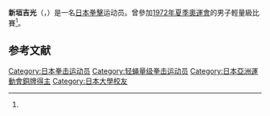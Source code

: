 {{Expand language|ja|en|time=2021-04-27T16:11:14+00:00}}
{{Infobox sportsperson
| name           = 新垣吉光
| image          = 
| caption        = 
| nationality    = {{JAP}}
| sport          = [[拳击|拳击]]
| birth_date     = {{birth date|df=yes|1950|8|14}}<ref name="p1">{{Cite web|url=https://www.olympic.org/yoshimitsu-aragaki|title=Yoshimitsu ARAGAKI - Olympic Boxing | Japan|date=12 June 2016|website=International Olympic Committee|access-date=2021-05-06|archive-date=2019-12-31|archive-url=https://web.archive.org/web/20191231003727/https://www.olympic.org/yoshimitsu-aragaki|dead-url=no}}</ref>
| birth_place    = 
| death_date     = {{Death date and age|df=yes|2002|03|15|1950|08|14}}<ref name="asahi">{{Cite web|url=http://www.asahi.com/area/okinawa/articles/MTW20999999480111263.html|title=兄弟チャンプを目指す沖縄のジム - 沖縄 - 地域|publisher=朝日新聞デジタル|date=|accessdate=2019-10-15|archive-date=2019-10-14|archive-url=https://web.archive.org/web/20191014232806/http://www.asahi.com/area/okinawa/articles/MTW20999999480111263.html|dead-url=no}}</ref><ref>{{cite web |url=https://www.msn.com/ja-jp/news/other/%E8%BA%AB%E9%95%B7155%E3%82%BB%E3%83%B3%E3%83%81%E3%81%AE%E3%80%9D%E5%B0%8F%E3%81%95%E3%81%AA%E5%B7%A8%E4%BA%BA%E3%80%9F-%E5%B8%AB%E3%81%AE%E5%A4%A2%E7%B6%99%E3%81%8E%E6%8B%B3%E3%81%AB%E9%97%98%E5%BF%97-72%E5%B9%B4%E3%83%9F%E3%83%A5%E3%83%B3%E3%83%98%E3%83%B3%E3%83%BB%E3%83%9C%E3%82%AF%E3%82%B7%E3%83%B3%E3%82%B0-%E6%96%B0%E5%9E%A3%E5%90%89%E5%85%89%E3%81%95%E3%82%93-%E3%81%86%E3%81%A1%E3%81%AA%E3%83%BC%E3%82%AA%E3%83%AA%E3%83%B3%E3%83%94%E3%82%A2%E3%83%B3%E3%81%AE%E8%BB%8C%E8%B7%A1%EF%BC%882%EF%BC%89/ar-BBWu2vU |title=身長155センチの〝小さな巨人〟 師の夢継ぎ拳に闘志 72年ミュンヘン・ボクシング 新垣吉光さん うちなーオリンピアンの軌跡（2） |language=ja |date=9 November 2019 |website=MSN Japan |access-date=31 December 2019 |archive-date=2019-12-31 |archive-url=https://web.archive.org/web/20191231003728/https://www.msn.com/ja-jp/news/other/%25E8%25BA%25AB%25E9%2595%25B7155%25E3%2582%25BB%25E3%2583%25B3%25E3%2583%2581%25E3%2581%25AE%25E3%2580%259D%25E5%25B0%258F%25E3%2581%2595%25E3%2581%25AA%25E5%25B7%25A8%25E4%25BA%25BA%25E3%2580%259F-%25E5%25B8%25AB%25E3%2581%25AE%25E5%25A4%25A2%25E7%25B6%2599%25E3%2581%258E%25E6%258B%25B3%25E3%2581%25AB%25E9%2597%2598%25E5%25BF%2597-72%25E5%25B9%25B4%25E3%2583%259F%25E3%2583%25A5%25E3%2583%25B3%25E3%2583%2598%25E3%2583%25B3%25E3%2583%25BB%25E3%2583%259C%25E3%2582%25AF%25E3%2582%25B7%25E3%2583%25B3%25E3%2582%25B0-%25E6%2596%25B0%25E5%259E%25A3%25E5%2590%2589%25E5%2585%2589%25E3%2581%2595%25E3%2582%2593-%25E3%2581%2586%25E3%2581%25A1%25E3%2581%25AA%25E3%2583%25BC%25E3%2582%25AA%25E3%2583%25AA%25E3%2583%25B3%25E3%2583%2594%25E3%2582%25A2%25E3%2583%25B3%25E3%2581%25AE%25E8%25BB%258C%25E8%25B7%25A1%25EF%25BC%25882%25EF%25BC%2589/ar-BBWu2vU |dead-url=no }}</ref>
| death_place    = 
|本名=
| height          =155cm}}

'''新垣吉光'''（{{jpn|j=新垣 吉光|kn=あらがき よしみつ}}，{{bd|1950年|8月14日|2002年|3月15日}}）是一名[[日本|日本]][[拳擊|拳擊]]运动员。曾參加[[1972年夏季奧運會|1972年夏季奧運會]]的男子輕量級比賽<ref name="p1"></ref>。

== 参考文献 ==
{{reflist|30em}}
{{japan-sport-bio-stub}}
{{DEFAULTSORT:aragaki yoshimitsu}}
[[Category:日本拳击运动员|Category:日本拳击运动员]]
[[Category:轻蝇量级拳击运动员|Category:轻蝇量级拳击运动员]]
[[Category:日本亞洲運動會銅牌得主|Category:日本亞洲運動會銅牌得主]]
[[Category:日本大學校友|Category:日本大學校友]]